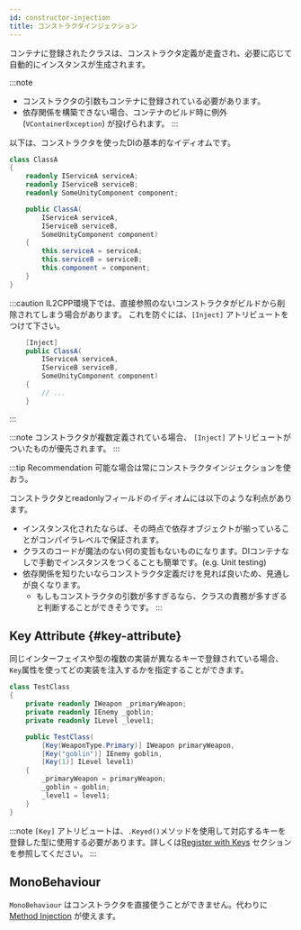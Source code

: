 ```yaml
---
id: constructor-injection
title: コンストラクタインジェクション
---
```


コンテナに登録されたクラスは、コンストラクタ定義が走査され、必要に応じて自動的にインスタンスが生成されます。

:::note
- コンストラクタの引数もコンテナに登録されている必要があります。
- 依存関係を構築できない場合、コンテナのビルド時に例外 (`VContainerException`) が投げられます。
:::

以下は、コンストラクタを使ったDIの基本的なイディオムです。

```csharp
class ClassA
{
    readonly IServiceA serviceA;
    readonly IServiceB serviceB;
    readonly SomeUnityComponent component;

    public ClassA(
        IServiceA serviceA,
        IServiceB serviceB,
        SomeUnityComponent component)
    {
        this.serviceA = serviceA;
        this.serviceB = serviceB;
        this.component = component;
    }
}
```

:::caution
IL2CPP環境下では、直接参照のないコンストラクタがビルドから削除されてしまう場合があります。
これを防ぐには、`[Inject]` アトリビュートをつけて下さい。

```csharp
    [Inject]
    public ClassA(
        IServiceA serviceA,
        IServiceB serviceB,
        SomeUnityComponent component)
    {
        // ...
    }
```
:::

:::note
コンストラクタが複数定義されている場合、 `[Inject]` アトリビュートがついたものが優先されます。
:::

:::tip Recommendation
可能な場合は常にコンストラクタインジェクションを使おう。

コンストラクタとreadonlyフィールドのイディオムには以下のような利点があります。

- インスタンス化されたならば、その時点で依存オブジェクトが揃っていることがコンパイラレベルで保証されます。
- クラスのコードが魔法のない何の変哲もないものになります。DIコンテナなしで手動でインスタンスをつくることも簡単です。(e.g. Unit testing)
- 依存関係を知りたいならコンストラクタ定義だけを見れば良いため、見通しが良くなります。
  - もしもコンストラクタの引数が多すぎるなら、クラスの責務が多すぎると判断することができそうです。
:::

## Key Attribute {#key-attribute}

同じインターフェイスや型の複数の実装が異なるキーで登録されている場合、`Key`属性を使ってどの実装を注入するかを指定することができます。

```csharp
class TestClass
{
    private readonly IWeapon _primaryWeapon;
    private readonly IEnemy _goblin;
    private readonly ILevel _level1;

    public TestClass(
        [Key(WeaponType.Primary)] IWeapon primaryWeapon,
        [Key("goblin")] IEnemy goblin,
        [Key(1)] ILevel level1)
    {
        _primaryWeapon = primaryWeapon;
        _goblin = goblin;
        _level1 = level1;
    }
}
```

:::note
`[Key]` アトリビュートは、`.Keyed()`メソッドを使用して対応するキーを登録した型に使用する必要があります。詳しくは[Register with Keys](../registering/register-with-keys) セクションを参照してください。
:::



## MonoBehaviour

`MonoBehaviour` はコンストラクタを直接使うことができません。代わりに [Method Injection](/resolving/method-injection) が使えます。